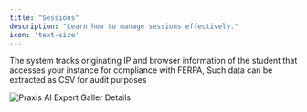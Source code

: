 ```yaml
---
title: "Sessions"
description: "Learn how to manage sessions effectively."
icon: 'text-size'
---
```


The system tracks originating IP and browser information of the student that accesses your instance for compliance with FERPA, Such data can be extracted as CSV for audit purposes

![Praxis AI Expert Galler Details](/images/admin/admin-sessions.webp)